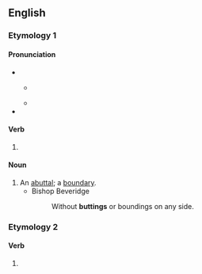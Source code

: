 ==English==

===Etymology 1===

====Pronunciation====
* {{IPA|/ˈbʌtɪŋ/|lang=en}}
** {{a|GenAm}} {{IPA|[ˈbʌɾɪŋ]|lang=en}}
** {{homophones|budding|lang=en}}
* {{rhymes|ʌtɪŋ|lang=en}}

====Verb====
{{head|en|present participle}}

# {{present participle of|butt|lang=en|nocat=1}}

====Noun====
{{en-noun}}

# An [[abuttal]]; a [[boundary]].
#* Bishop Beveridge
#*: Without '''buttings''' or boundings on any side.

===Etymology 2===

====Verb====
{{head|en|present participle}}

# {{present participle of|but|lang=en|nocat=1}}